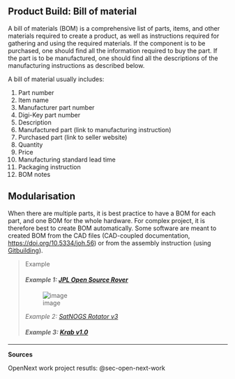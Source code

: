 ## Product Build: Bill of material {#sec-product-build-bill-of-material}

A bill of materials (BOM) is a comprehensive list of parts, items, and other materials required to create a product, as well as instructions required for gathering and using the required materials.
If the component is to be purchased, one should find all the information required to buy the part.
If the part is to be manufactured, one should find all the descriptions of the manufacturing instructions as described below.

A bill of material usually includes:

1.  Part number
2.  Item name
3.  Manufacturer part number
4.  Digi-Key part number
5.  Description
6.  Manufactured part (link to manufacturing instruction)
7.  Purchased part (link to seller website)
8.  Quantity
9.  Price
10. Manufacturing standard lead time
11. Packaging instruction
12. BOM notes

## Modularisation

When there are multiple parts, it is best practice to have a BOM for each part, and one BOM for the whole hardware.
For complex project, it is therefore best to create BOM automatically.
Some software are meant to created BOM from the CAD files (CAD-coupled documentation, <https://doi.org/10.5334/joh.56>) or from the assembly instruction (using [Gitbuilding](https://gitbuilding.io)).

> Example
>
> #### *Example 1: [JPL Open Source Rover](https://github.com/nasa-jpl/open-source-rover/tree/master/bill_of_materials)*
>
> ![image](https://user-images.githubusercontent.com/59058909/126754681-8afeaaa9-619e-49c5-94ca-962bd0d225c3.png)
>
> *Example 2: [SatNOGS Rotator v3](https://gitlab.com/librespacefoundation/satnogs/satnogs-rotator/blob/master/rotator-bom.ods)*
>
> #### *Example 3: [Krab v1.0](https://projects.fablabs.io/@avishek/krab-v10)*

------------------------------------------------------------------------

**Sources**

OpenNext work project resutls: @sec-open-next-work

